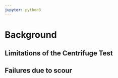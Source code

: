 ```yaml
---
jupyter: python3
---
```


# Background

## Limitations of the Centrifuge Test


## Failures due to scour